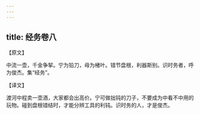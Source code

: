 ```yaml
---
---
---
```

title: 经务卷八
---



【原文】

中流一壶，千金争挈。宁为铅刀，毋为楮叶。错节盘根，利器斯别。识时务者，呼为俊杰。集“经务”。

【译文】

渡河中程卖一壶酒，大家都会出高价。宁可做拙钝的刀子，不要成为中看不中用的玩物。碰到盘根错结时，才能分辨工具的利钝。识时务的人，才是俊杰。